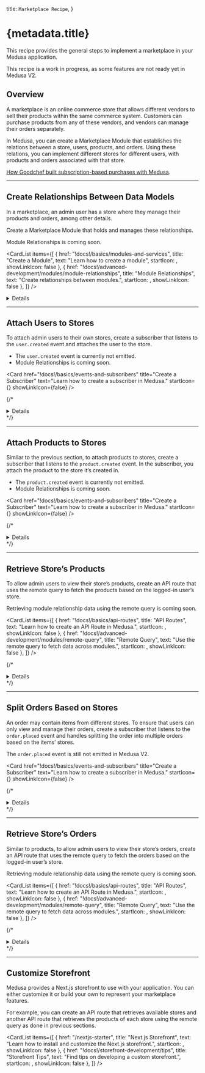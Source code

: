 
  title: `Marketplace Recipe`,
}

# {metadata.title}

This recipe provides the general steps to implement a marketplace in your Medusa application.

<Note type="soon" title="In Development">

This recipe is a work in progress, as some features are not ready yet in Medusa V2.

</Note>

## Overview

A marketplace is an online commerce store that allows different vendors to sell their products within the same commerce system. Customers can purchase products from any of these vendors, and vendors can manage their orders separately.

In Medusa, you can create a Marketplace Module that establishes the relations between a store, users, products, and orders. Using these relations, you can implement different stores for different users, with products and orders associated with that store.

<Note title="Related use-case">

[How Goodchef built subscription-based purchases with Medusa](https://medusajs.com/blog/foraged/).

</Note>

---

## Create Relationships Between Data Models

In a marketplace, an admin user has a store where they manage their products and orders, among other details.

Create a Marketplace Module that holds and manages these relationships.

<Note type="soon">

Module Relationships is coming soon.

</Note>

<CardList items={[
  {
    href: "!docs!/basics/modules-and-services",
    title: "Create a Module",
    text: "Learn how to create a module",
    startIcon: <AcademicCapSolid />,
    showLinkIcon: false
  },
  {
    href: "!docs!/advanced-development/modules/module-relationships",
    title: "Module Relationships",
    text: "Create relationships between modules.",
    startIcon: <AcademicCapSolid />,
    showLinkIcon: false
  },
]} />

<Details summaryContent="Example">

  In this section, you’ll create a Marketplace Module with the necessary relationships and functionalities in the main service.
  
  Start by creating the directory `src/modules/marketplace`.
  
  Then, create the file `src/modules/marketplace/models/store-user.ts` with the following content:
  
  ```ts title="src/modules/marketplace/models/store-user.ts"
  import { model } from "@medusajs/utils"

  const StoreUser = model.define("store_user", {
    id: model.id(),
    store_id: model.text(),
    user_id: model.text(),
  })

  export default StoreUser
  ```
  
  This creates a `StoreUser` data model with the `store_id` and `user_id` properties.
  
  {/* These properties will be used later to establish relationships to the Store and User modules. */}
  
  Next, create the file `src/modules/marketplace/models/store-product.ts` with the following content:
  
  ```ts title="src/modules/marketplace/models/store-product.ts"
  import { model } from "@medusajs/utils"

  const StoreProduct = model.define("store_user", {
    id: model.id(),
    store_id: model.text(),
    product_id: model.text(),
  })

  export default StoreProduct
  ```
  
  This creates a `StoreProduct` data model with the `store_id` and `product_id` properties. 
  
  {/* These properties will be used later to establish relationships to the Store and Product modules. */}
  
  Finally, create the file `src/modules/marketplace/models/store-order.ts` with the following content:
  
  ```ts title="src/modules/marketplace/models/store-order.ts"
  import { model } from "@medusajs/utils"

  const StoreOrder = model.define("store_user", {
    id: model.id(),
    store_id: model.text(),
    order_id: model.text(),
    parent_order_id: model.text(),
  })

  export default StoreOrder
  ```
  
  This creates a `StoreOrder` data model with the `store_id`, `order_id`, and `parent_order_id` properties.
  
  {/* The `store_id` and `order_id` properties will be used to establish relationships to the Store and Order modules. You’ll learn about the use of `parent_order_id` in a later section. */}
  
  To reflect these changes on the database, create the migration `src/modules/marketplace/migrations/Migration20240514143248.ts` with the following content:
  
  ```ts title="src/modules/marketplace/migrations/Migration20240514143248.ts"
  import { Migration } from "@mikro-orm/migrations"
  
  export class Migration20240514143248 extends Migration {
  
    async up(): Promise<void> {
      this.addSql("create table if not exists \"store_order\" (\"id\" varchar(255) not null, \"store_id\" text not null, \"order_id\" text not null, \"parent_order_id\" text not null, constraint \"store_order_pkey\" primary key (\"id\"));")
  
      this.addSql("create table if not exists \"store_product\" (\"id\" varchar(255) not null, \"store_id\" text not null, \"product_id\" text not null, constraint \"store_product_pkey\" primary key (\"id\"));")
  
      this.addSql("create table if not exists \"store_user\" (\"id\" varchar(255) not null, \"store_id\" text not null, \"user_id\" text not null, constraint \"store_user_pkey\" primary key (\"id\"));")
    }
  
    async down(): Promise<void> {
      this.addSql("drop table if exists \"store_order\" cascade;")
  
      this.addSql("drop table if exists \"store_product\" cascade;")
  
      this.addSql("drop table if exists \"store_user\" cascade;")
    }
  
  }
  ```
  
  You’ll run the migration after registering the module in the Medusa configurations.
    
  Then, create the module’s main service at `src/modules/marketplace/service.ts` with the following content:

  ["6", "MedusaService", "Extends the service factory to generate data management features."]
]
  
  ```ts title="src/modules/marketplace/service.ts" highlights={mainServiceHighlights} collapsibleLines="1-5" expandButtonLabel="Show Imports"
  import { MedusaService } from "@medusajs/utils"
  import StoreUser from "./models/store-user"
  import StoreProduct from "./models/store-product"
  import StoreOrder from "./models/store-order"

  class MarketplaceModuleService extends MedusaService({
    StoreUser,
    StoreProduct,
    StoreOrder,
  }){
    // TODO add custom methods
  }

  export default MarketplaceModuleService
  ```
  
  The module’s main service extends the service factory to generate data management features for the `StoreUser`, `StoreProduct`, and `StoreOrder` data models.
  
  Finally, create the module definition at `src/modules/marketplace/index.ts` with the following content:
  
  ```ts title="src/modules/marketplace/index.ts"
  import MarketplaceModuleService from "./service"
  
  export default {
    service: MarketplaceModuleService,
  } 
  ```
  
  To use the module, add it to the `modules` object in `medusa-config.js`:
  
  ```js title="medusa-config.js"
  module.exports = defineConfig({
    // ...
    modules: {
      marketplaceModuleService: {
        resolve: "./modules/marketplace",
        definition: {
          isQueryable: true,
        },
      },
    },
  })
  ```
  
  Then, run the migrations of the module:
  
  ```bash npm2yarn
  npx medusa migrations run
  ```

</Details>
    

---

## Attach Users to Stores

To attach admin users to their own stores, create a subscriber that listens to the `user.created` event and attaches the user to the store.

<Note type="soon">

- The `user.created` event is currently not emitted.
- Module Relationships is coming soon.

</Note>

<Card
  href="!docs!/basics/events-and-subscribers"
  title="Create a Subscriber"
  text="Learn how to create a subscriber in Medusa."
  startIcon={<AcademicCapSolid />}
  showLinkIcon={false}
/>

{/* <Details summaryContent="Example">

  Create the file `src/subscribers/user-created.ts` with the following content:
  
  ["13", "data", "The event data payload with the created user's ID."],
  ["27", "retrieveUser", "Retrieve the created user."],
  ["29", "createStores", "Create a store for that user using the Store Module."],
  ["33", "createStoreUsers", "Create a relationship between the user and the store by creating a `StoreUser` record."]
]
  
  ```ts title="src/subscribers/user-created.ts" highlights={userSubscriberHighlights} collapsibleLines="1-11" expandButtonLabel="Show Imports"
  import type { 
    SubscriberArgs, 
    SubscriberConfig,
  } from "@medusajs/medusa"
  import { ModuleRegistrationName } from "@medusajs/modules-sdk"
  import { 
    IUserModuleService,
    IStoreModuleService,
  } from "@medusajs/types"
  import MarketplaceModuleService from "../modules/marketplace/service"

  export default async function userCreatedHandler({
    data,
    container,
  }: SubscriberArgs<{ id: string }>) {
    const { id } = "data" in data ? data.data : data
    const userModuleService: IUserModuleService = container.resolve(
      ModuleRegistrationName.USER
    )
    const storeModuleService: IStoreModuleService = container.resolve(
      ModuleRegistrationName.STORE
    )
    const marketplaceModuleService: MarketplaceModuleService = container.resolve(
      "marketplaceModuleService"
    )

    const user = await userModuleService.retrieveUser(id)

    const store = await storeModuleService.createStores({
      name: `${user.first_name}'s Store`,
    })
    
    const storeUser = await marketplaceModuleService.createStoreUsers({
      store_id: store.id,
      user_id: user.id,
    })

    console.log(`Created StoreUser ${storeUser.id}`)
  }

  export const config: SubscriberConfig = {
    event: "user.created",
  }
  ```
  
  This adds a subscriber to the `user.created` event. In the subscriber, you:
  
  - Retrieve the created user. The created user’s ID is passed in the event’s data payload.
  - Create a store for that user using the Store Module.
  - Create a relationship between the user and the store by creating a `StoreUser` record.
  
  To test it out, use the `medusa user` command to create a user:
  
  ```bash npm2yarn
  npx medusa user -e my-admin@medusa-test.com -p supersecret
  ```
  
  At the end of the output, you should see the message `Created StoreUser {store_user_id}` where the `{store_user_id}` is the ID of the created `StoreUser`.

</Details> */}

---

## Attach Products to Stores

Similar to the previous section, to attach products to stores, create a subscriber that listens to the `product.created` event. In the subscriber, you attach the product to the store it’s created in.

<Note type="soon">

- The `product.created` event is currently not emitted.
- Module Relationships is coming soon.

</Note>

<Card
  href="!docs!/basics/events-and-subscribers"
  title="Create a Subscriber"
  text="Learn how to create a subscriber in Medusa."
  startIcon={<AcademicCapSolid />}
  showLinkIcon={false}
/>

{/* <Details summaryContent="Example">

  Create the file `src/subscribers/product-created.ts` with the following content:

  ["24", "retrieveProduct", "Retrieve the created product."],
  ["26", "", "This subscriber requires the store ID to be set in `product.metadata.store_id`. If not, the subscriber ends execution."],
  ["30", "createStoreProducts", "Create a relationship between the product and the store by creating a `StoreProduct` record."]
]
    
  ```ts title="src/subscribers/product-created.ts" highlights={productSubscriberHighlights} collapsibleLines="1-10" expandButtonLabel="Show Imports"
  import type { 
    SubscriberArgs, 
    SubscriberConfig,
  } from "@medusajs/medusa"
  import { ModuleRegistrationName } from "@medusajs/modules-sdk"
  import { 
    IProductModuleService,
  } from "@medusajs/types"
  import MarketplaceModuleService from "../modules/marketplace/service"

  export default async function productCreateHandler({
    data,
    container,
  }: SubscriberArgs<{ id: string }>) {
    const { id } = "data" in data ? data.data : data
    const productModuleService: IProductModuleService = container.resolve(
      ModuleRegistrationName.PRODUCT
    )
    
    const marketplaceModuleService: MarketplaceModuleService = container.resolve(
      "marketplaceModuleService"
    )

    const product = await productModuleService.retrieveProduct(id)

    if (!product.metadata?.store_id) {
      return
    }

    await marketplaceModuleService.createStoreProducts({
      store_id: product.metadata.store_id as string,
      product_id: id,
    })
  }

  export const config: SubscriberConfig = {
    event: "product.created",
  }
  ```
  
  This adds a subscriber to the `product.created` event. In the subscriber, you:
  
  - Retrieve the created product.
  - This subscriber requires the store ID to be set in `product.metadata.store_id`. If not, the subscriber ends execution.
  - If the store ID is found, create a relationship between the product and the store by creating a `StoreProduct` record.
  
  To test it out, start the Medusa application:
  
  ```bash npm2yarn
  npm run dev
  ```
  
  Then, send an authenticated `POST` request to `/admin/products`:
  
  ```bash
  curl -X POST 'http://localhost:9000/admin/products' \
  -H 'Content-Type: application/json' \
  -H 'Authorization: Bearer {jwt_token}' \
  --data '{
      "title": "My Shirt 13",
      "metadata": {
          "store_id": "store_01HXV74JCCAHA3F2X3EWZTZG5R"
      }
  }' 
  ```
  
  This returns the created product. In the next section, you’ll implement the API route to fetch the products of a store.

</Details> */}
    

---

## Retrieve Store’s Products

To allow admin users to view their store’s products, create an API route that uses the remote query to fetch the products based on the logged-in user’s store.

<Note type="soon">

Retrieving module relationship data using the remote query is coming soon.

</Note>

<CardList items={[
  {
    href: "!docs!/basics/api-routes",
    title: "API Routes",
    text: "Learn how to create an API Route in Medusa.",
    startIcon: <AcademicCapSolid />,
    showLinkIcon: false
  },
  {
    href: "!docs!/advanced-development/modules/remote-query",
    title: "Remote Query",
    text: "Use the remote query to fetch data across modules.",
    startIcon: <AcademicCapSolid />,
    showLinkIcon: false
  },
]} />

{/* <Details summaryContent="Example">

  Create the file `src/api/admin/marketplace/products/route.ts` with the following content:

  ["26", "storeUsers", "Retrieve the store of the logged-in user."],
  ["38", "query", "Build a query that retrieves the products of that store."],
  ["50", "remoteQuery", "Retrieve the products using remote query."]
]
    
  ```ts title="src/api/admin/marketplace/products/route.ts" highlights={productRoutesHighlights} collapsibleLines="1-13" expandButtonLabel="Show Imports"
  import { 
    AuthenticatedMedusaRequest, 
    MedusaResponse,
  } from "@medusajs/medusa"
  import { RemoteQueryFunction } from "@medusajs/modules-sdk"
  import { 
    remoteQueryObjectFromString,
    ContainerRegistrationKeys,
    MedusaError,
  } from "@medusajs/utils"
  import MarketplaceModuleService 
    from "../../../../modules/marketplace/service"

  export async function GET(
    req: AuthenticatedMedusaRequest,
    res: MedusaResponse
  ): Promise<void> {
    const marketplaceModuleService: MarketplaceModuleService = 
      req.scope.resolve(
        "marketplaceModuleService"
      )
    const remoteQuery: RemoteQueryFunction = req.scope.resolve(
      ContainerRegistrationKeys.REMOTE_QUERY
    )

    const storeUsers = await marketplaceModuleService
      .listStoreUsers({
        user_id: req.auth_context.actor_id,
      })

    if (!storeUsers.length) {
      throw new MedusaError(
        MedusaError.Types.NOT_FOUND,
        "This user doesn't have an associated store."
      )
    }

    const query = remoteQueryObjectFromString({
      entryPoint: "store_product",
      fields: [
        "product.*",
      ],
      variables: {
        filters: {
          store_id: storeUsers[0].store_id,
        },
      },
    })

    const result = await remoteQuery(query)

    res.json({
      store_id: storeUsers[0].store_id,
      products: result.map((data) => data.product),
    })
  }
  ```
  
  This creates a `GET` API route at `/admin/marketplace/products`. In the API route, you:
  
  - Retrieve the store of the logged-in user.
  - Build a query that retrieves the products of that store.
  - Retrieve the products using remote query and return them.
  
  Next, create the file `src/api/middlewares.ts` with the following content:
  
  ```ts title="src/api/middlewares.ts"
  import { 
    MiddlewaresConfig, 
    authenticate,
  } from "@medusajs/medusa"
  
  export const config: MiddlewaresConfig = {
    routes: [
      {
        matcher: "/admin/marketplace*",
        middlewares: [
          authenticate(
            "admin", 
            ["session", "bearer", "api-key"]
          ),
        ],
      },
    ],
  }
  ```
  
  This ensures that only authenticated admin users can access your API route.
  
  To test it out, start the Medusa application. Then, send a `GET` request to `/admin/marketplace/products`:
  
  ```bash
  curl 'localhost:9000/admin/marketplace/products' \
  -H 'Authorization: Bearer {jwt_token}'
  ```
  
  This will return the product you created in the previous section, if the `{jwt_token}` belongs to the user of the same store ID.

</Details> */}
    

---

## Split Orders Based on Stores

An order may contain items from different stores. To ensure that users can only view and manage their orders, create a subscriber that listens to the `order.placed` event and handles splitting the order into multiple orders based on the items’ stores.

<Note type="soon">

The `order.placed` event is still not emitted in Medusa V2.

</Note>

<Card
  href="!docs!/basics/events-and-subscribers"
  title="Create a Subscriber"
  text="Learn how to create a subscriber in Medusa."
  startIcon={<AcademicCapSolid />}
  showLinkIcon={false}
/>

{/* <Details summaryContent="Example">

  Create the file `src/subscribers/order-created.ts` with the following content:

  ["35", "", "Loop over the created order’s items."],
  ["57", "", "Group the items by their store ID."],
  ["72", "createStoreOrders", "If the items have the same store ID, then associate the created order with the store."],
  ["88", "createStoreOrders", "If there are items from more than one store in the order, create child orders and associate each of them with the store."],
  ["91", "parent_order_id", "The `parent_order_id` property in the `StoreOrder` data model points to the original order."]
]
    
  ```ts title="src/subscribers/order-created.ts" highlights={orderSubscriberHighlights} collapsibleLines="1-13" expandButtonLabel="Show Imports"
  import type { 
    SubscriberArgs, 
    SubscriberConfig,
  } from "@medusajs/medusa"
  import { ModuleRegistrationName } from "@medusajs/modules-sdk"
  import { 
    IOrderModuleService,
    CreateOrderDTO,
  } from "@medusajs/types"
  import MarketplaceModuleService 
    from "../modules/marketplace/service"
  import { createOrdersWorkflow } from "@medusajs/core-flows"

  export default async function orderCreatedHandler({
    data,
    container,
  }: SubscriberArgs<{ id: string }>) {
    const { id } = "data" in data ? data.data : data
    const orderModuleService: IOrderModuleService = 
      container.resolve(
        ModuleRegistrationName.ORDER
      )
    
    const marketplaceModuleService: MarketplaceModuleService = 
      container.resolve(
        "marketplaceModuleService"
      )

    const storeToOrders: Record<string, CreateOrderDTO> = {}

    const order = await orderModuleService.retrieveOrder(id, {
      relations: ["items"],
    })

    await Promise.all(order.items?.map(async (item) => {
      const storeProduct = await marketplaceModuleService
        .listStoreProducts({
          product_id: item.product_id,
        })

      if (!storeProduct.length) {
        return
      }

      const storeId = storeProduct[0].store_id
      
      if (!storeToOrders[storeId]) {
        const { id, ...orderDetails } = order
        storeToOrders[storeId] = {
          ...orderDetails,
          items: [],
        }
      }

      const { id, ...itemDetails } = item

      storeToOrders[storeId].items.push(itemDetails)
    }))

    const storeToOrdersKeys = Object.keys(storeToOrders)

    if (!storeToOrdersKeys.length) {
      return
    }

    if (
      storeToOrdersKeys.length === 1 && 
      storeToOrders[0].items.length === order.items.length
    ) {
      // The order is composed of items from one store, so 
      // associate the order as-is with the store.
      await marketplaceModuleService.createStoreOrders({
        store_id: storeToOrdersKeys[0],
        order_id: order.id,
      })

      return
    }

    // create store orders for each child order
    await Promise.all(
      storeToOrdersKeys.map(async (storeId) => {
        const { result } = await createOrdersWorkflow(container)
          .run({
            input: storeToOrders[storeId],
          })

        await marketplaceModuleService.createStoreOrders({
          store_id: storeId,
          order_id: result.id,
          parent_order_id: order.id,
        })
      })
    )
  }

  export const config: SubscriberConfig = {
    event: "order.placed",
  }
  ```
  
  This adds a subscriber to the `order.placed` event. In the subscriber, you:
  
  - Loop over the created order’s items.
  - Group the items by their store ID.
  - If the items have the same store ID, then associate the created order with the store.
  - If there are items from more than one store in the order, create child orders and associate each of them with the store. Here, you use the `parent_order_id` property in the `StoreOrder` data model to point to the original order.
  
  To test this out, create an order in your store. That will run the subscriber and create the child orders.
  
  The next section covers how to retrieve the store’s orders.

</Details> */}
    

---

## Retrieve Store’s Orders

Similar to products, to allow admin users to view their store’s orders, create an API route that uses the remote query to fetch the orders based on the logged-in user’s store.

<Note type="soon">

Retrieving module relationship data using the remote query is coming soon.

</Note>

<CardList items={[
  {
    href: "!docs!/basics/api-routes",
    title: "API Routes",
    text: "Learn how to create an API Route in Medusa.",
    startIcon: <AcademicCapSolid />,
    showLinkIcon: false
  },
  {
    href: "!docs!/advanced-development/modules/remote-query",
    title: "Remote Query",
    text: "Use the remote query to fetch data across modules.",
    startIcon: <AcademicCapSolid />,
    showLinkIcon: false
  },
]} />

{/* <Details summaryContent="Example">

  Create the file `src/api/admin/marketplace/orders/route.ts` with the following content:

  ["25", "", "Retrieve the store of the logged-in user."],
  ["29", "", "Build a query that retrieves the orders of that store."],
  ["41", "", "Retrieve the orders using remote query."]
]
    
  ```ts title="src/api/admin/marketplace/orders/route.ts" highlights={orderRoutesHighlights} collapsibleLines="1-12" expandButtonLabel="Show Imports"
  import { 
    AuthenticatedMedusaRequest, 
    MedusaResponse,
  } from "@medusajs/medusa"
  import { RemoteQueryFunction } from "@medusajs/modules-sdk"
  import { 
    remoteQueryObjectFromString,
    ContainerRegistrationKeys,
  } from "@medusajs/utils"
  import MarketplaceModuleService 
    from "../../../../modules/marketplace/service"

  export async function GET(
    req: AuthenticatedMedusaRequest,
    res: MedusaResponse
  ): Promise<void> {
    const marketplaceModuleService: MarketplaceModuleService = 
      req.scope.resolve(
        "marketplaceModuleService"
      )
    const remoteQuery: RemoteQueryFunction = req.scope.resolve(
      ContainerRegistrationKeys.REMOTE_QUERY
    )

    const storeUsers = await marketplaceModuleService.listStoreUsers({
      user_id: req.auth_context.actor_id,
    })

    const query = remoteQueryObjectFromString({
      entryPoint: "store_order",
      fields: [
        "order.*",
      ],
      variables: {
        filters: {
          store_id: storeUsers[0].store_id,
        },
      },
    })

    const result = await remoteQuery(query)

    res.json({
      orders: result.map((data) => data.order),
    })
  }
  ```
  
  This creates a `GET` API route at `/admin/marketplace/orders`. In the API route, you:
  
  - Retrieve the store of the logged-in user.
  - Build a query that retrieves the orders of that store.
  - Retrieve the orders using remote query and return them.
  
  To test it out, start the Medusa application. Then, send a `GET` request to `/admin/marketplace/orders`:
  
  ```bash
  curl 'localhost:9000/admin/marketplace/orders' \
  -H 'Authorization: Bearer {jwt_token}'
  ```
  
  This will return the orders you created in the previous section if the `{jwt_token}` belongs to the user of the same store ID.

</Details> */}

---

## Customize Storefront

Medusa provides a Next.js storefront to use with your application. You can either customize it or build your own to represent your marketplace features.

For example, you can create an API route that retrieves available stores and another API route that retrieves the products of each store using the remote query as done in previous sections.

<CardList items={[
  {
    href: "/nextjs-starter",
    title: "Next.js Storefront",
    text: "Learn how to install and customize the Next.js storefront.",
    startIcon: <AcademicCapSolid />,
    showLinkIcon: false
  },
  {
    href: "!docs!/storefront-development/tips",
    title: "Storefront Tips",
    text: "Find tips on developing a custom storefront.",
    startIcon: <AcademicCapSolid />,
    showLinkIcon: false
  },
]} />

